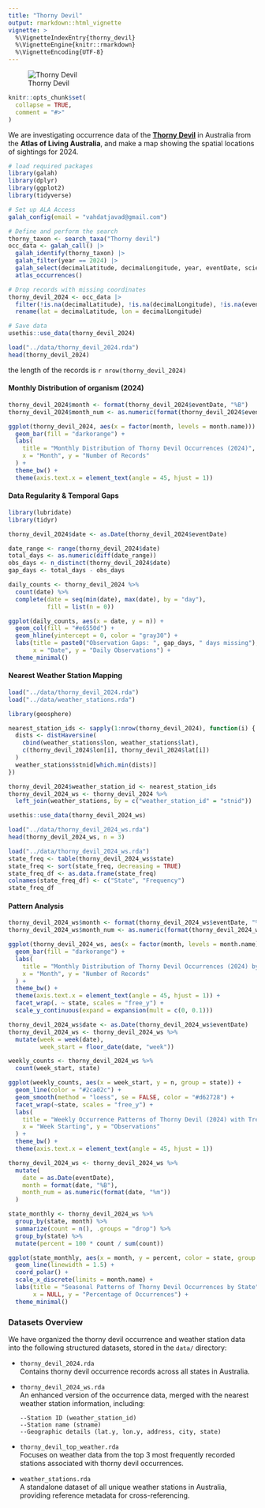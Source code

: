 ```yaml
---
title: "Thorny Devil"
output: rmarkdown::html_vignette
vignette: >
  %\VignetteIndexEntry{thorny_devil}
  %\VignetteEngine{knitr::rmarkdown}
  %\VignetteEncoding{UTF-8}
---
```


![Thorny Devil](image/thorny_devil.jpg)

```r
knitr::opts_chunk$set(
  collapse = TRUE,
  comment = "#>"
)
```

We are investigating occurrence data of the [**Thorny Devil**](https://en.wikipedia.org/wiki/Thorny_devil) in Australia from the **Atlas of Living Australia**, and make a map showing the spatial locations of sightings for 2024.

```r
# load required packages
library(galah)
library(dplyr)
library(ggplot2)
library(tidyverse)
```

```r
# Set up ALA Access
galah_config(email = "vahdatjavad@gmail.com")

# Define and perform the search
thorny_taxon <- search_taxa("Thorny devil")
occ_data <- galah_call() |> 
  galah_identify(thorny_taxon) |>  
  galah_filter(year == 2024) |>
  galah_select(decimalLatitude, decimalLongitude, year, eventDate, scientificName) |>
  atlas_occurrences()

# Drop records with missing coordinates
thorny_devil_2024 <- occ_data |> 
  filter(!is.na(decimalLatitude), !is.na(decimalLongitude), !is.na(eventDate)) |> 
  rename(lat = decimalLatitude, lon = decimalLongitude)

# Save data
usethis::use_data(thorny_devil_2024)
```

```r
load("../data/thorny_devil_2024.rda")
head(thorny_devil_2024)
```

the length of the records is `r nrow(thorny_devil_2024)`

#### Monthly Distribution of organism (2024)

```r
thorny_devil_2024$month <- format(thorny_devil_2024$eventDate, "%B")
thorny_devil_2024$month_num <- as.numeric(format(thorny_devil_2024$eventDate, "%m"))

ggplot(thorny_devil_2024, aes(x = factor(month, levels = month.name))) +
  geom_bar(fill = "darkorange") +
  labs(
    title = "Monthly Distribution of Thorny Devil Occurrences (2024)",
    x = "Month", y = "Number of Records"
  ) +
  theme_bw() +
  theme(axis.text.x = element_text(angle = 45, hjust = 1))
```

#### Data Regularity & Temporal Gaps

```r
library(lubridate)
library(tidyr)

thorny_devil_2024$date <- as.Date(thorny_devil_2024$eventDate)

date_range <- range(thorny_devil_2024$date)
total_days <- as.numeric(diff(date_range))
obs_days <- n_distinct(thorny_devil_2024$date)
gap_days <- total_days - obs_days

daily_counts <- thorny_devil_2024 %>%
  count(date) %>%
  complete(date = seq(min(date), max(date), by = "day"), 
           fill = list(n = 0))

ggplot(daily_counts, aes(x = date, y = n)) +
  geom_col(fill = "#e6550d") +
  geom_hline(yintercept = 0, color = "gray30") +
  labs(title = paste0("Observation Gaps: ", gap_days, " days missing"),
       x = "Date", y = "Daily Observations") +
  theme_minimal()
```

#### Nearest Weather Station Mapping

```r
load("../data/thorny_devil_2024.rda")
load("../data/weather_stations.rda")
```

```r
library(geosphere)

nearest_station_ids <- sapply(1:nrow(thorny_devil_2024), function(i) {
  dists <- distHaversine(
    cbind(weather_stations$lon, weather_stations$lat),
    c(thorny_devil_2024$lon[i], thorny_devil_2024$lat[i])
  )
  weather_stations$stnid[which.min(dists)]
})

thorny_devil_2024$weather_station_id <- nearest_station_ids
thorny_devil_2024_ws <- thorny_devil_2024 %>%
  left_join(weather_stations, by = c("weather_station_id" = "stnid"))

usethis::use_data(thorny_devil_2024_ws)
```

```r
load("../data/thorny_devil_2024_ws.rda")
head(thorny_devil_2024_ws, n = 3)
```

```r
load("../data/thorny_devil_2024_ws.rda")
state_freq <- table(thorny_devil_2024_ws$state)
state_freq <- sort(state_freq, decreasing = TRUE)
state_freq_df <- as.data.frame(state_freq)
colnames(state_freq_df) <- c("State", "Frequency")
state_freq_df
```

#### Pattern Analysis

```r
thorny_devil_2024_ws$month <- format(thorny_devil_2024_ws$eventDate, "%B")
thorny_devil_2024_ws$month_num <- as.numeric(format(thorny_devil_2024_ws$eventDate, "%m"))

ggplot(thorny_devil_2024_ws, aes(x = factor(month, levels = month.name))) +
  geom_bar(fill = "darkorange") +
  labs(
    title = "Monthly Distribution of Thorny Devil Occurrences (2024) by State",
    x = "Month", y = "Number of Records"
  ) +
  theme_bw() +
  theme(axis.text.x = element_text(angle = 45, hjust = 1)) +
  facet_wrap(. ~ state, scales = "free_y") +
  scale_y_continuous(expand = expansion(mult = c(0, 0.1)))
```

```r
thorny_devil_2024_ws$date <- as.Date(thorny_devil_2024_ws$eventDate)
thorny_devil_2024_ws <- thorny_devil_2024_ws %>%
  mutate(week = week(date),
         week_start = floor_date(date, "week"))

weekly_counts <- thorny_devil_2024_ws %>%
  count(week_start, state)

ggplot(weekly_counts, aes(x = week_start, y = n, group = state)) +
  geom_line(color = "#2ca02c") +
  geom_smooth(method = "loess", se = FALSE, color = "#d62728") +
  facet_wrap(~state, scales = "free_y") +
  labs(
    title = "Weekly Occurrence Patterns of Thorny Devil (2024) with Trend Lines",
    x = "Week Starting", y = "Observations"
  ) +
  theme_bw() +
  theme(axis.text.x = element_text(angle = 45, hjust = 1))
```

```r
thorny_devil_2024_ws <- thorny_devil_2024_ws %>%
  mutate(
    date = as.Date(eventDate),
    month = format(date, "%B"),
    month_num = as.numeric(format(date, "%m"))
  )

state_monthly <- thorny_devil_2024_ws %>%
  group_by(state, month) %>%
  summarize(count = n(), .groups = "drop") %>%
  group_by(state) %>%
  mutate(percent = 100 * count / sum(count))

ggplot(state_monthly, aes(x = month, y = percent, color = state, group = state)) +
  geom_line(linewidth = 1.5) +
  coord_polar() +
  scale_x_discrete(limits = month.name) +
  labs(title = "Seasonal Patterns of Thorny Devil Occurrences by State",
       x = NULL, y = "Percentage of Occurrences") +
  theme_minimal()
```

### Datasets Overview

We have organized the thorny devil occurrence and weather station data into the following structured datasets, stored in the `data/` directory:

-   `thorny_devil_2024.rda`  
    Contains thorny devil occurrence records across all states in Australia.

-   `thorny_devil_2024_ws.rda`  
    An enhanced version of the occurrence data, merged with the nearest weather station information, including:

    ```
    --Station ID (weather_station_id)
    --Station name (stname)
    --Geographic details (lat.y, lon.y, address, city, state)
    ```

-   `thorny_devil_top_weather.rda`  
    Focuses on weather data from the top 3 most frequently recorded stations associated with thorny devil occurrences.

-   `weather_stations.rda`  
    A standalone dataset of all unique weather stations in Australia, providing reference metadata for cross-referencing.
